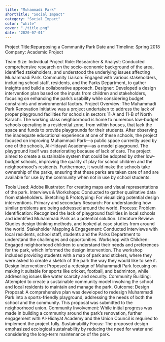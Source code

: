 ```yaml
---
title: "Muhammadi Park"
shortTitle: "Social Impact"
category: "Social Impact"
color: "white"
cover: "./title.png"
date: "2020-07-01"
---
```


Project Title:Repurposing a Community Park
Date and Timeline: Spring 2018
Company: Academic Project

Team Size: Individual Project
Role:
Researcher & Analyst: Conducted comprehensive research on the socio-economic background of the area, identified stakeholders, and understood the underlying issues affecting Muhammadi Park.
Community Liaison: Engaged with various stakeholders, including school staff, residents, and the Parks Department, to gather insights and build a collaborative approach.
Designer: Developed a design intervention plan based on the inputs from children and stakeholders, focusing on enhancing the park’s usability while considering budget constraints and environmental factors.
Project Overview:
The Muhammadi Park Renovation Initiative was a project undertaken to address the lack of proper playground facilities for schools in sectors 11-A and 11-B of North Karachi. The working class neighborhood is home to numerous low-budget schools operating in a residential zone, from within houses, that lack the space and funds to provide playgrounds for their students. After observing the inadequate educational experience at one of these schools, the project focused on improving Muhammadi Park—a public space currently used by one of the schools, Al-Hidayat Academy—as a model playground. The playground itself was deteriorating because of lack of care. The project aimed to create a sustainable system that could be adopted by other low-budget schools, improving the quality of play for school children and the neighborhood's residents. Furthermore, it would make the schools take ownership of the parks, ensuring that these parks are taken care of and are available for use by the community when not in use by school students.

Tools Used:
Adobe Illustrator: For creating maps and visual representations of the park.
Interviews & Workshops: Conducted to gather qualitative data from stakeholders.
Sketching & Prototyping: For visualizing potential design interventions.
Primary and secondary Research: For understanding how similar problems are being addressed around the world.
Process:
Problem Identification: Recognized the lack of playground facilities in local schools and identified Muhammadi Park as a potential solution.
Literature Review: Studies design thinking methods, and looked at case studies from around the world.
Stakeholder Mapping & Engagement: Conducted interviews with local residents, school staff, students and the Parks Department to understand the challenges and opportunities.
Workshop with Children: Engaged neighborhood children to understand their needs and preferences for the park, which informed the design intervention. The workshop included providing students with a map of park and stickers, where they were asked to create a sketch of the park the way they would like to see it.
Design Intervention: Proposed a redesign of Muhammadi Park focusing on making it suitable for sports like cricket, football, and badminton, while addressing issues like water scarcity and security.
Community Building: Attempted to create a sustainable community model involving the school and local residents to maintain and manage the park.
Outcome:
Design Proposal: A comprehensive plan was developed to redesign Muhammadi Park into a sports-friendly playground, addressing the needs of both the school and the community. This proposal was submitted to the neighborhood union.
Community Involvement: While initial progress was made in building a community around the park’s renovation, further engagement with Al-Hidayat Academy and the Union Council is required to implement the project fully.
Sustainability Focus: The proposed design emphasized ecological sustainability by reducing the need for water and considering the long-term maintenance of the park.
